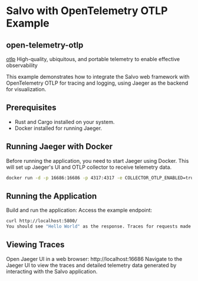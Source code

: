 # Salvo with OpenTelemetry OTLP Example

## open-telemetry-otlp
[otlp](https://opentelemetry.io/) High-quality, ubiquitous, and portable telemetry to enable effective observability

This example demonstrates how to integrate the Salvo web framework with OpenTelemetry OTLP for tracing and logging, using Jaeger as the backend for visualization.

## Prerequisites

- Rust and Cargo installed on your system.
- Docker installed for running Jaeger.

## Running Jaeger with Docker

Before running the application, you need to start Jaeger using Docker. This will set up Jaeger's UI and OTLP collector to receive telemetry data.

```bash
docker run -d -p 16686:16686 -p 4317:4317 -e COLLECTOR_OTLP_ENABLED=true jaegertracing/all-in-one:latest
```


## Running the Application
Build and run the application:
Access the example endpoint:
```bash 
curl http://localhost:5800/
You should see "Hello World" as the response. Traces for requests made to this endpoint will be sent to Jaeger.
```
## Viewing Traces
Open Jaeger UI in a web browser:
http://localhost:16686
Navigate to the Jaeger UI to view the traces and detailed telemetry data generated by interacting with the Salvo application.

